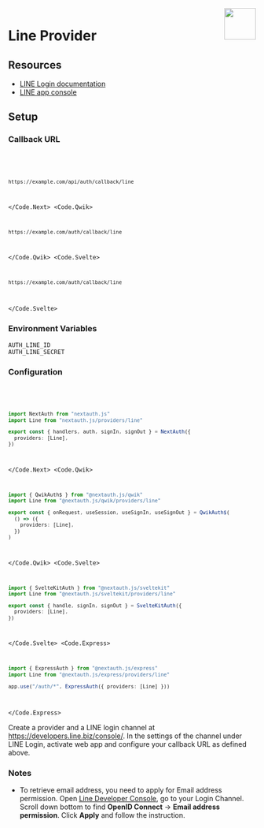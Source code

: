 
<img align="right" src="/img/providers/line.svg" height="64" width="64" />

# Line Provider

## Resources

- [LINE Login documentation](https://developers.line.biz/en/docs/line-login/integrate-line-login/)
- [LINE app console](https://developers.line.biz/console/)

## Setup

### Callback URL

<Code>
  <Code.Next>

```bash
https://example.com/api/auth/callback/line
```

  </Code.Next>
  <Code.Qwik>

```bash
https://example.com/auth/callback/line
```

  </Code.Qwik>
  <Code.Svelte>

```bash
https://example.com/auth/callback/line
```

  </Code.Svelte>
</Code>

### Environment Variables

```
AUTH_LINE_ID
AUTH_LINE_SECRET
```

### Configuration

<Code>
  <Code.Next>

```ts filename="/auth.ts"
import NextAuth from "nextauth.js"
import Line from "nextauth.js/providers/line"

export const { handlers, auth, signIn, signOut } = NextAuth({
  providers: [Line],
})
```

  </Code.Next>
  <Code.Qwik>
  
```ts filename="/src/routes/plugin@auth.ts"
import { QwikAuth$ } from "@nextauth.js/qwik"
import Line from "@nextauth.js/qwik/providers/line"

export const { onRequest, useSession, useSignIn, useSignOut } = QwikAuth$(
  () => ({
    providers: [Line],
  })
)
```

  </Code.Qwik>
  <Code.Svelte>

```ts filename="/src/auth.ts"
import { SvelteKitAuth } from "@nextauth.js/sveltekit"
import Line from "@nextauth.js/sveltekit/providers/line"

export const { handle, signIn, signOut } = SvelteKitAuth({
  providers: [Line],
})
```

  </Code.Svelte>
  <Code.Express>

```ts filename="/src/app.ts"
import { ExpressAuth } from "@nextauth.js/express"
import Line from "@nextauth.js/express/providers/line"

app.use("/auth/*", ExpressAuth({ providers: [Line] }))
```

  </Code.Express>
</Code>

Create a provider and a LINE login channel at https://developers.line.biz/console/. In the settings of the channel under LINE Login, activate web app and configure your callback URL as defined above.

### Notes

- To retrieve email address, you need to apply for Email address permission. Open [Line Developer Console](https://developers.line.biz/console/), go to your Login Channel. Scroll down bottom to find **OpenID Connect** -> **Email address permission**. Click **Apply** and follow the instruction.
